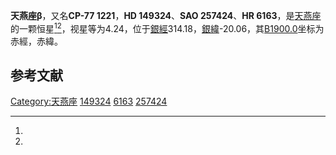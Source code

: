 {{Starbox begin
| name = 天燕座β
}}
{{Starbox observe
| epoch = [[J2000.0|J2000.0]]
| constell = [[天燕座|天燕座]]<ref name=SIMBAD>{{cite web
 | url=http://simbad.u-strasbg.fr/simbad/sim-id?Ident=HR+6163
 | title=Pulsating variable Star
 | publisher=Centre de Données astronomiques de Strasbourg
 | work=SIMBAD
 | accessdate=2012-07-13
 | archive-date=2021-04-04
 | archive-url=https://web.archive.org/web/20210404170449/http://simbad.u-strasbg.fr/simbad/sim-id?Ident=HR+6163
 | dead-url=no
 }}</ref><ref name=DATA>{{cite web
 | url=http://vizier.u-strasbg.fr/viz-bin/VizieR-5?-out.add=.&-source=5050&-corr=PK=HR&-out.max=9999&HR=6163
 | title=VizieR Detailed Page
 | accessdate=2012-07-13
 | archive-date=2016-03-05
 | archive-url=https://web.archive.org/web/20160305231343/http://vizier.u-strasbg.fr/viz-bin/VizieR-5?-out.add=.&-source=5050&-corr=PK=HR&-out.max=9999&HR=6163
 | dead-url=no
 }}</ref>
| 星官 = 
| ra = {{RA|16|43|4.6}}<ref name=SIMBAD /><ref name=DATA />
| dec = {{DEC|-77|31|3}}<ref name=SIMBAD /><ref name=DATA />
| appmag_v = 4.24<ref name=SIMBAD /><ref name=DATA />
}}
{{Starbox character
| class = K0III<ref name=SIMBAD /><ref name=DATA />
| b-v = 1.06<ref name=SIMBAD /><ref name=DATA />
| u-b = 0.95<ref name=SIMBAD /><ref name=DATA />
| r-i = 0.37E<ref name=SIMBAD /><ref name=DATA />
| variable = 
}}
{{Starbox astrometry
| radial_v = 0.95
| prop_mo_ra = -30
| parallax = 0.034
| p_error = 
}}
{{Starbox catalog
| names =CP-77 1221，[[SAO星表|SAO]] 257424，[[HD星表|HD]] 149324，[[HR星表|HR]] 6163}}
{{Starbox reference |Simbad=HR+6163}}
{{Starbox end}}

'''天燕座β'''，又名'''CP-77 1221'''，'''HD 149324'''、'''SAO 257424'''、'''HR 6163'''，是[[天燕座|天燕座]]的一颗恒星<ref name=SIMBAD /><ref name=DATA />，视星等为4.24，位于[[銀道座標系|銀經]]314.18，[[銀道座標系|銀緯]]-20.06，其[[B1900.0|B1900.0]]坐标为赤經{{RA|16|28|47.1}}，赤緯{{DEC|-77|-20.06|29}}。

== 参考文献 ==
{{reflist}}

{{star-stub}}

{{天燕座恒星}}
[[Category:天燕座|Category:天燕座]]
[[Category:HD和HDE天體|149324]]
[[Category:HR天體|6163]]
[[Category:SAO天體|257424]]